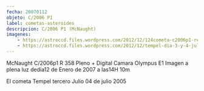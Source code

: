 ```yaml
---
fecha: 20070112
objeto: C/2006 P1
label: cometas-asteroides
descripcion: C/2006 P1 (McNaught)
imagenes:
	- https://astroccd.files.wordpress.com/2012/12/124cometa-c2006p1-reflecator-358-f5-12-enero-2007-iso-100-1-320s.jpg
	- https://astroccd.files.wordpress.com/2012/12/tempel-dia-3-y-4-julio-2005.jpg
---
```


<Imagen src="https://astroccd.files.wordpress.com/2012/12/124cometa-c2006p1-reflecator-358-f5-12-enero-2007-iso-100-1-320s.jpg" />

McNaught C/2006p1 R 358 Pleno + Digital Camara Olympus E1 Imagen a plena luz dedia12 de Enero de 2007 a las14H 10m
<Imagen src="https://astroccd.files.wordpress.com/2012/12/tempel-dia-3-y-4-julio-2005.jpg" />

El cometa Tempel tercero Julio 04 de julio 2005